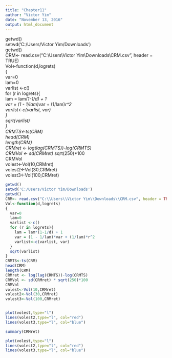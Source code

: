 ---
title: "Chapter11"
author: "Victor Yim"
date: "November 13, 2016"
output: html_document
---
getwd()  
setwd('C:/Users/Victor Yim/Downloads')  
getwd()  
CRM<- read.csv("C:\\Users\\Victor Yim\\Downloads\\CRM.csv", header = TRUE)  
Vol<-function(d,logrets)   
{  
  var=0  
  lam=0  
  varlist <-c()  
  for (r in logrets){  
    lam = lam*(1-1/d) + 1  
    var = (1 - 1/lam)*var + (1/lam)*r^2  
    varlist<-c(varlist, var)  
  }  
  sqrt(varlist)  
}  
CRMTS<-ts(CRM)  
head(CRM)  
length(CRM)  
CRMret <- log(lag(CRMTS))-log(CRMTS)  
CRMVol <- sd(CRMret) * sqrt(250)*100  
CRMVol  
volest<-Vol(10,CRMret)  
volest2<-Vol(30,CRMret)  
volest3<-Vol(100,CRMret)  
```{r setup, include=FALSE}
getwd()
setwd('C:/Users/Victor Yim/Downloads')
getwd()
CRM<- read.csv("C:\\Users\\Victor Yim\\Downloads\\CRM.csv", header = TRUE)
Vol<-function(d,logrets)
{
  var=0
  lam=0
  varlist <-c()
  for (r in logrets){
    lam = lam*(1-1/d) + 1
    var = (1 - 1/lam)*var + (1/lam)*r^2
    varlist<-c(varlist, var)
  }
  sqrt(varlist)
}
CRMTS<-ts(CRM)
head(CRM)
length(CRM)
CRMret <- log(lag(CRMTS))-log(CRMTS)
CRMVol <- sd(CRMret) * sqrt(250)*100
CRMVol
volest<-Vol(10,CRMret)
volest2<-Vol(30,CRMret)
volest3<-Vol(100,CRMret)


plot(volest,type="l")
lines(volest2,type="l", col="red")
lines(volest3,type="l", col="blue")
```



```{r cars}
summary(CRMret)
```



```{r pressure, echo=FALSE}
plot(volest,type="l")
lines(volest2,type="l", col="red")
lines(volest3,type="l", col="blue")
```

